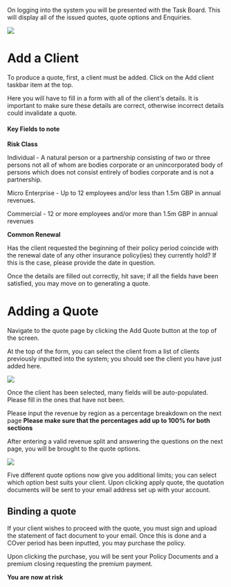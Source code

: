 On logging into the system you will be presented with the Task Board.
This will display all of the issued quotes, quote options and Enquiries. 

![](../public/taskboard.png)


# Add a Client

To produce a quote, first, a client must be added. Click on the Add client taskbar item at the top.

Here you will have to fill in a form with all of the client's details. It is important to make sure these details are correct, otherwise incorrect details could
invalidate a quote.

#### Key Fields to note

**Risk Class** 

Individual - A natural person or a partnership consisting of two or three persons not all of whom are bodies corporate or an unincorporated body of persons which does not consist entirely of bodies corporate and is not a partnership.

Micro Enterprise - Up to 12 employees and/or less than 1.5m GBP in annual revenues.

Commercial - 12 or more employees and/or more than 1.5m GBP in annual revenues

**Common Renewal**

Has the client requested the beginning of their policy period coincide with the renewal date of any other insurance policy(ies) they currently hold? If this is the case, please provide the date in question.

Once the details are filled out correctly, hit save; if all the fields have been satisfied, 
you may move on to generating a quote.

# Adding a Quote

Navigate to the quote page by clicking the Add Quote button at the top of the screen.

At the top of the form, you can select the client from a list of clients previously inputted into the system; you should see the client you have just added here.

![](../public/quotedetails.png)

Once the client has been selected, many fields will be auto-populated. Please fill in the ones that have not been.

Please input the revenue by region as a percentage breakdown on the next page 
**Please make sure that the percentages add up to 100% for both sections**

After entering a valid revenue split and answering the questions on the next page, you will be brought to the quote options.

![](../public/quoteoptions.png)

Five different quote options now give you additional limits; you can select which option best suits your client.
Upon clicking apply quote, the quotation documents will be sent to your email address set up with your account.

## Binding a quote

If your client wishes to proceed with the quote, you must sign and upload the statement of fact document to your email.
Once this is done and a COver period has been inputted, you may purchase the policy.

Upon clicking the purchase, you will be sent your Policy Documents and a premium closing requesting the premium payment.

**You are now at risk**